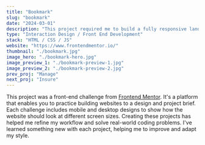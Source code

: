 ```yaml
---
title: "Bookmark"
slug: "bookmark"
date: "2024-03-01"
description: "This project required me to build a fully responsive landing page to the designs provided. I used HTML5, along with CSS Grid and JavaScript for the areas that required interactivity, such as the features section."
type: "Interaction Design / Front End Development"
stack: "HTML / CSS / JS"
website: "https://www.frontendmentor.io/"
thumbnail: "./bookmark.jpg"
image_hero: "./bookmark-hero.jpg"
image_preview_1: "./bookmark-preview-1.jpg"
image_preview_2: "./bookmark-preview-2.jpg"
prev_proj: "Manage"
next_proj: "Insure"
---
```


This project was a front-end challenge from <a href="https://www.frontendmentor.io/" target="_blank">Frontend Mentor</a>. It's a platform that enables you to practice building websites to a design and project brief. Each challenge includes mobile and desktop designs to show how the website should look at different screen sizes. Creating these projects has helped me refine my workflow and solve real-world coding problems. I've learned something new with each project, helping me to improve and adapt my style.
